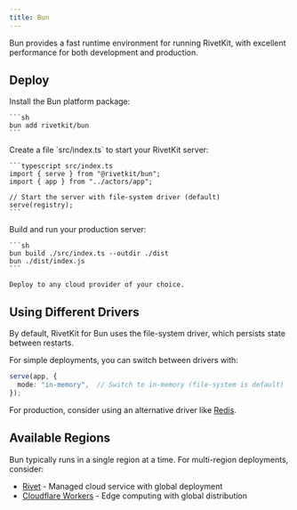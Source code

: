 ```yaml
---
title: Bun
---
```



Bun provides a fast runtime environment for running RivetKit, with excellent performance for both development and production.

<MvpWarning />

## Deploy

<Steps>
  <StepStartFramework />

  <Step title="Install dependencies">
    Install the Bun platform package:
    
    ```sh
    bun add rivetkit/bun
    ```
  </Step>

  <Step title="Define your server">
    Create a file `src/index.ts` to start your RivetKit server:

    ```typescript src/index.ts
    import { serve } from "@rivetkit/bun";
    import { app } from "../actors/app";

    // Start the server with file-system driver (default)
    serve(registry);
    ```
  </Step>

  <Step title="Deploy to production">
    Build and run your production server:

    ```sh
    bun build ./src/index.ts --outdir ./dist
    bun ./dist/index.js
    ```

    Deploy to any cloud provider of your choice.
  </Step>

  <StepUpdateClient />
</Steps>

<ExtraNotes />

## Using Different Drivers

By default, RivetKit for Bun uses the file-system driver, which persists state between restarts.

For simple deployments, you can switch between drivers with:

```typescript
serve(app, {
  mode: "in-memory",  // Switch to in-memory (file-system is default)
});
```

For production, consider using an alternative driver like [Redis](/drivers/redis).

## Available Regions

Bun typically runs in a single region at a time. For multi-region deployments, consider:

- [Rivet](/platforms/rivet) - Managed cloud service with global deployment
- [Cloudflare Workers](/platforms/cloudflare-workers) - Edge computing with global distribution

<SetupNextSteps />
